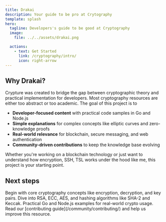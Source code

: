 ```yaml
---
title: Drakai
description: Your guide to be pro at Crytography
template: splash
hero:
  tagline: Developers's guide to be good at Cryptography
  image:
    file: ../../assets/drakai.png

  actions:
    - text: Get Started
      link: /cryptography/intro/
      icon: right-arrow
---
```



## Why Drakai?

Crypture was created to bridge the gap between cryptographic theory and practical implementation for developers. Most cryptography resources are either too abstract or too academic. The goal of this project is to

- **Developer-focused content** with practical code samples in Go and Node.js
- **Simple explanations** for complex concepts like elliptic curves and zero-knowledge proofs
- **Real-world relevance** for blockchain, secure messaging, and web authentication
- **Community-driven contributions** to keep the knowledge base evolving

Whether you're working on a blockchain technology or just want to understand how encryption, SSH, TSL works under the hood like me, this project is your starting point.

## Next steps

<CardGrid stagger>
  <Card title="Start Learning" icon="graduation-cap">
    Begin with core cryptography concepts like encryption, decryption, and key pairs.
  </Card>

  <Card title="Explore Algorithms" icon="layers">
    Dive into RSA, ECC, AES, and hashing algorithms like SHA-2 and Keccak.
  </Card>

  <Card title="Code Examples" icon="code-bracket">
    Practical Go and Node.js examples for real-world crypto usage.
  </Card>

  <Card title="Contribute to Crypture" icon="pencil">
    Read our [contributing guide](/community/contributing/) and help us improve this resource.
  </Card>
</CardGrid>

